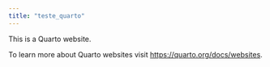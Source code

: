 ```yaml
---
title: "teste_quarto"
---
```


This is a Quarto website.

To learn more about Quarto websites visit <https://quarto.org/docs/websites>.

